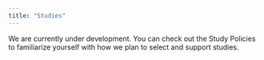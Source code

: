 ```yaml
---
title: "Studies"
---
```


We are currently under development. You can check out the Study Policies to familiarize yourself with how we plan to select and support studies.
